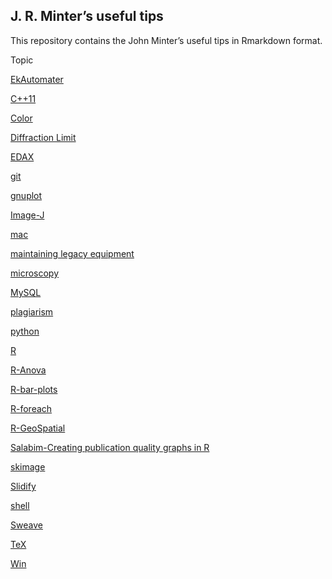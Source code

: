 ## J. R. Minter's useful tips 

This repository contains the John Minter's useful tips in Rmarkdown
format.

Topic

[EkAutomater](./automater/automater.html)

[C++11](./C++11/C++11-Tips.html)

[Color](./color/color.html)

[Diffraction Limit](./DiffractionLimit/DiffractionLimit.html)

[EDAX](./EDAX/EDAX.html)

[git](./git/git-tips.html)

[gnuplot](./gnuplot/gnuplot.html)

[Image-J](./ImageJ/ImageJ.html)

[mac](./mac/mac.html)

[maintaining legacy equipment](./legacy/Legacy.html)

[microscopy](./micro/micro.html)

[MySQL](./mysql/mysql.html)

[plagiarism](./plagiarism/plagiarism.html)

[python](./python/python.html)

[R](./R/R-tips.html)

[R-Anova](./R-Anova/R-Anova.html)

[R-bar-plots](./R-bar-plots/R-bar-plots.html)

[R-foreach](./R-Anova/R-foreach.html)

[R-GeoSpatial](./R-GeoSpatial/R-GeoSpatial.html)

[Salabim-Creating publication quality graphs in R](./Salabim/Salabim-graphics.html)

[skimage](./skimage/skimage.html)

[Slidify](./Slidify/Slidify.html)

[shell](./shell/shell-tips.html)

[Sweave](./Sweave/Sweave.html)

[TeX](./tex/tex-tips.html)

[Win](./win/win.html)






 
